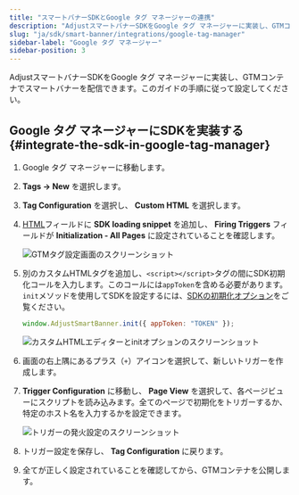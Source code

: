 ```yaml
---
title: "スマートバナーSDKとGoogle タグ マネージャーの連携"
description: "AdjustスマートバナーSDKをGoogle タグ マネージャーに実装し、GTMコンテナでスマートバナーを配信できます。"
slug: "ja/sdk/smart-banner/integrations/google-tag-manager"
sidebar-label: "Google タグ マネージャー"
sidebar-position: 3
---
```


AdjustスマートバナーSDKをGoogle タグ マネージャーに実装し、GTMコンテナでスマートバナーを配信できます。このガイドの手順に従って設定してください。

## Google タグ マネージャーにSDKを実装する {#integrate-the-sdk-in-google-tag-manager}

1. Google タグ マネージャーに移動します。

2. **Tags → New** を選択します。

3. **Tag Configuration** を選択し、 **Custom HTML** を選択します。

4. [HTML](/ja/sdk/smart-banner#using-a-cdn)フィールドに **SDK loading snippet** を追加し、 **Firing Triggers** フィールドが **Initialization \- All Pages** に設定されていることを確認します。

   ![GTMタグ設定画面のスクリーンショット](@images/smart-banner-sdk/gtm/1-gtm-configuration.png)

5. 別のカスタムHTMLタグを追加し、`<script></script>`タグの間にSDK初期化コールを入力します。このコールには`appToken`を含める必要があります。`init`メソッドを使用してSDKを設定するには、[SDKの初期化オプション](/ja/sdk/smart-banner/init-options)をご覧ください。

   ```js
   window.AdjustSmartBanner.init({ appToken: "TOKEN" });
   ```

   ![カスタムHTMLエディターとinitオプションのスクリーンショット](@images/smart-banner-sdk/gtm/2-init-options.png)

6. 画面の右上隅にあるプラス（`+`）アイコンを選択して、新しいトリガーを作成します。

7. **Trigger Configuration** に移動し、 **Page View** を選択して、各ページビューにスクリプトを読み込みます。全てのページで初期化をトリガーするか、特定のホスト名を入力するかを設定できます。

   ![トリガーの発火設定のスクリーンショット](@images/smart-banner-sdk/gtm/3-trigger-config.png)

8. トリガー設定を保存し、 **Tag Configuration** に戻ります。

9. 全てが正しく設定されていることを確認してから、GTMコンテナを公開します。
